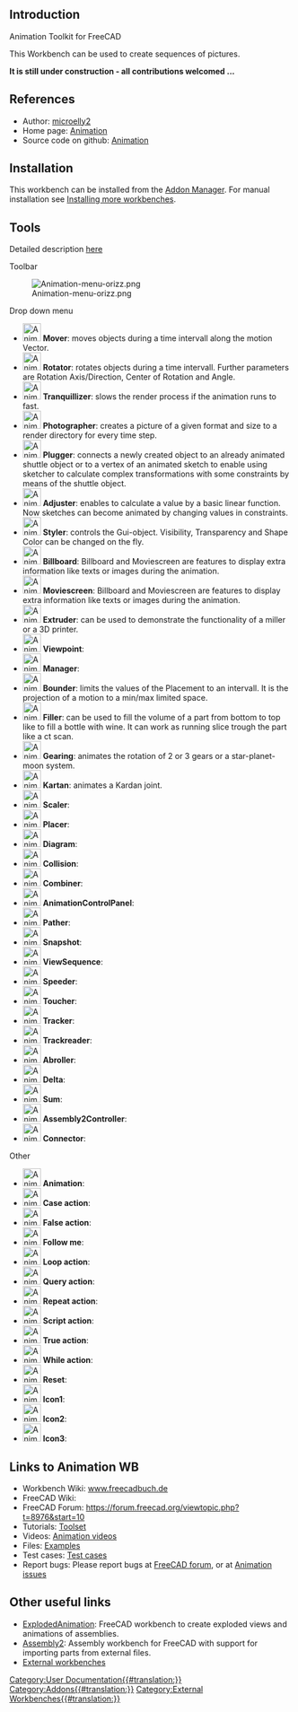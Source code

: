 <languages/>
{{UnfinishedDocu}}
<translate>

==Introduction== <!--T:1-->

<!--T:2-->
Animation Toolkit for FreeCAD

<!--T:3-->
This Workbench can be used to create sequences of pictures.

<!--T:4-->
'''It is still under construction - all contributions welcomed ...'''

==References== <!--T:5-->

<!--T:6-->
* Author: [https://github.com/microelly2 microelly2]
* Home page: [https://github.com/microelly2/Animation Animation]
* Source code on github: [https://github.com/microelly2/Animation Animation]

==Installation== <!--T:7-->

<!--T:8-->
This workbench can be installed from the [[Std_AddonMgr|Addon Manager]]. For manual installation see [[Installing_more_workbenches|Installing more workbenches]].

==Tools== <!--T:9-->

<!--T:10-->
Detailed description [https://web.archive.org/web/20210625140042/http://freecadbuch.de/doku.php?id=Animation%20Wokbench#the_toolset here]

<!--T:11-->
Toolbar

<!--T:12-->
[[Image:Animation-menu-orizz.png]]

<!--T:13-->
Drop down menu

<!--T:14-->
*[[Image:Animation_Mover.png|32px]] '''Mover''': moves objects during a time intervall along the motion Vector. 
*[[Image:Animation_Rotator.png|32px]] '''Rotator''': rotates objects during a time intervall. Further parameters are Rotation Axis/Direction, Center of Rotation and Angle.
*[[Image:Animation_Tranquillizer.png|32px]] '''Tranquillizer''':  slows the render process if the animation runs to fast. 
*[[Image:Animation_Photographer.png|32px]] '''Photographer''': creates a picture of a given format and size to a render directory for every time step.
*[[Image:Animation_Plugger.png|32px]] '''Plugger''': connects a newly created object to an already animated shuttle object or to a vertex of an animated sketch to enable using sketcher to calculate complex transformations with some constraints by means of the shuttle object. 
*[[Image:Animation_Adjuster.png|32px]] '''Adjuster''': enables to calculate a value by a basic linear function. Now sketches can become animated by changing values in constraints. 
*[[Image:Animation_Styler.png|32px]] '''Styler''': controls the Gui-object. Visibility, Transparency and Shape Color can be changed on the fly. 
*[[Image:Animation_Billboard.png|32px]] '''Billboard''': Billboard and Moviescreen are features to display extra information like texts or images during the animation. 
*[[Image:Animation_Moviescreen.png|32px]] '''Moviescreen''': Billboard and Moviescreen are features to display extra information like texts or images during the animation. 
*[[Image:Animation_Extruder.png|32px]] '''Extruder''': can be used to demonstrate the functionality of a miller or a 3D printer. 
*[[Image:Animation_Viewpoint.png|32px]] '''Viewpoint''':
*[[Image:Animation_Manager.png|32px]] '''Manager''':
*[[Image:Animation_Bounder.png|32px]] '''Bounder''': limits the values of the Placement to an intervall. It is the projection of a motion to a min/max limited space. 
*[[Image:Animation_Filler.png|32px]] '''Filler''': can be used to fill the volume of a part from bottom to top like to fill a bottle with wine. It can work as running slice trough the part like a ct scan. 
*[[Image:Animation_Gearing.png|32px]] '''Gearing''': animates the rotation of 2 or 3 gears or a star-planet-moon system. 
*[[Image:Animation_Kartan.png|32px]] '''Kartan''': animates a Kardan joint. 
*[[Image:Animation_Scaler.png|32px]] '''Scaler''':
*[[Image:Animation_Placer.png|32px]] '''Placer''':
*[[Image:Animation_Diagram.png|32px]] '''Diagram''':
*[[Image:Animation_Collision.png|32px]] '''Collision''':
*[[Image:Animation_Combiner.png|32px]] '''Combiner''':
*[[Image:Animation_AnimationControlPanel.png|32px]] '''AnimationControlPanel''':
*[[Image:Animation_Pather.png|32px]] '''Pather''':
*[[Image:Animation_Snapshot.png|32px]] '''Snapshot''':
*[[Image:Animation_ViewSequence.png|32px]] '''ViewSequence''':
*[[Image:Animation_Speeder.png|32px]] '''Speeder''':
*[[Image:Animation_Toucher.png|32px]] '''Toucher''':
*[[Image:Animation_Tracker.png|32px]] '''Tracker''':
*[[Image:Animation_Trackreader.png|32px]] '''Trackreader''':
*[[Image:Animation_Abroller.png|32px]] '''Abroller''':
*[[Image:Animation_Delta.png|32px]] '''Delta''':
*[[Image:Animation_Sum.png|32px]] '''Sum''':
*[[Image:Animation_Assembly2Controller.png|32px]] '''Assembly2Controller''':
*[[Image:Animation_Connector.png|32px]] '''Connector''':

<!--T:15-->
Other
*[[Image:Animation_Animation.png|32px]] '''Animation''':
*[[Image:Animation_CaseAction.png|32px]] '''Case action''':
*[[Image:Animation_FalseAction.png|32px]] '''False action''':
*[[Image:Animation_FollowMe.png|32px]] '''Follow me''':
*[[Image:Animation_LoopAction.png|32px]] '''Loop action''':
*[[Image:Animation_QueryAction.png|32px]] '''Query action''':
*[[Image:Animation_RepeatAction.png|32px]] '''Repeat action''':
*[[Image:Animation_ScriptAction.png|32px]] '''Script action''':
*[[Image:Animation_TrueAction.png|32px]] '''True action''':
*[[Image:Animation_WhileAction.png|32px]] '''While action''':
*[[Image:Animation_Reset.png|32px]] '''Reset''':
*[[Image:Animation_Icon1.png|32px]] '''Icon1''':
*[[Image:Animation_Icon2.png|32px]] '''Icon2''':
*[[Image:Animation_Icon3.png|32px]] '''Icon3''':

==Links to Animation WB== <!--T:16-->

<!--T:17-->
* Workbench Wiki: [https://web.archive.org/web/20210625140042/http://freecadbuch.de/doku.php?id=Animation%20Wokbench www.freecadbuch.de]
* FreeCAD Wiki:
* FreeCAD Forum: https://forum.freecad.org/viewtopic.php?t=8976&start=10
* Tutorials: [https://web.archive.org/web/20210625140042/http://freecadbuch.de/doku.php?id=Animation%20Wokbench#abroller Toolset]
* Videos:  [https://web.archive.org/web/20220122234126/http://freecadbuch.de/doku.php?id=animation:videos Animation videos]
* Files: [https://github.com/microelly2/Animation-WB-Examples Examples]
* Test cases: [https://github.com/microelly2/Animation/tree/master/testcases Test cases]
* Report bugs: Please report bugs at [https://forum.freecad.org/index.php FreeCAD forum], or at [https://github.com/microelly2/Animation/issues Animation issues]

==Other useful links== <!--T:18-->

<!--T:19-->
* [https://wiki.freecad.org/index.php?title=Sandbox:ExplodedAnimation ExplodedAnimation]: FreeCAD workbench to create exploded views and animations of assemblies. 
* [https://wiki.freecad.org/index.php?title=Sandbox:Assembly2 Assembly2]: Assembly workbench for FreeCAD  with support for importing parts from external files. 
* [[External_workbenches|External workbenches]]

</translate>
[[Category:User Documentation{{#translation:}}]]

[[Category:Addons{{#translation:}}]]

[[Category:External Workbenches{{#translation:}}]]